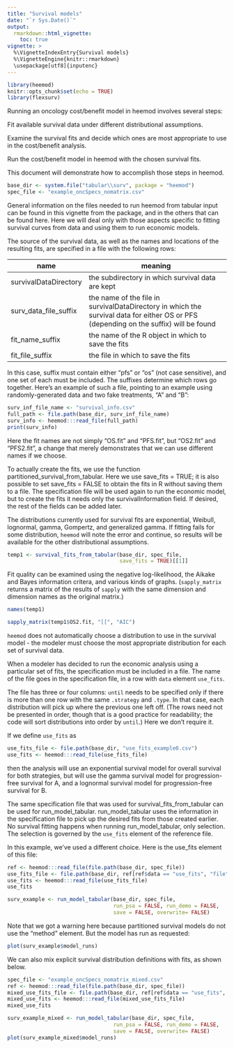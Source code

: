 ```yaml
---
title: "Survival models"
date: "`r Sys.Date()`"
output:
  rmarkdown::html_vignette:
    toc: true 
vignette: >
  %\VignetteIndexEntry{Survival models}
  %\VignetteEngine{knitr::rmarkdown}
  \usepackage[utf8]{inputenc}
---
```



```r
library(heemod)
knitr::opts_chunk$set(echo = TRUE)
library(flexsurv)
```

Running an oncology cost/benefit model in heemod involves several steps:

Fit available survival data under different distributional assumptions.

Examine the survival fits and decide which ones are most appropriate to use in the cost/benefit analysis.

Run the cost/benefit model in heemod with the chosen survival fits.

This document will demonstrate how to accomplish those steps in heemod.

```r
base_dir <- system.file("tabular\\surv", package = "heemod")
spec_file <- "example_oncSpecs_nomatrix.csv"
```

General information on the files needed to run heemod from tabular input can be found in this vignette from the package, and in the others that can be found here. Here we will deal only with those aspects specific to fitting survival curves from data and using them to run economic models.

The source of the survival data, as well as the names and locations of the resulting fits, are specified in a file with the following rows:

name | meaning
-------------------------|------------------------------------------------------------------
survivalDataDirectory	   | the subdirectory in which survival data are kept
surv_data_file_suffix	   | the name of the file in survivalDataDirectory in which the survival data for either OS or PFS (depending on the suffix) will be found
fit_name_suffix	         | the name of the R object in which to save the fits
fit_file_suffix	         | the file in which to save the fits

In this case, suffix must contain either “pfs” or “os” (not case sensitive), and one set of each must be included. The suffixes determine which rows go together. Here’s an example of such a file, pointing to an example using randomly-generated data and two fake treatments, “A” and “B”:

```r
surv_inf_file_name <- "survival_info.csv"
full_path <- file.path(base_dir, surv_inf_file_name)
surv_info <- heemod:::read_file(full_path)
print(surv_info)
```

Here the fit names are not simply “OS.fit” and “PFS.fit”, but “OS2.fit” and “PFS2.fit”, a change that merely demonstrates that we can use different names if we choose.

To actually create the fits, we use the function partitioned_survival_from_tabular. Here we use save_fits = TRUE; it is also possible to set  save_fits = FALSE to obtain the fits in R without saving them to a file. The specification file will be used again to run the economic model, but to create the fits it needs only the survivalInformation field. If desired, the rest of the fields can be added later.

The distributions currently used for survival fits are exponential, Weibull, lognormal, gamma, Gompertz, and generalized gamma. If fitting fails for some distribution, `heemod` will note the error and continue, so results will be available for the other distributional assumptions.

```r
temp1 <- survival_fits_from_tabular(base_dir, spec_file, 
                                    save_fits = TRUE)[[1]]
```

Fit quality can be examined using the negative log-likelihood, the Aikake and Bayes information critera, and various kinds of graphs. (`sapply_matrix` returns a matrix of the results of `sapply` with the same dimension and dimension names as the original matrix.)

```r
names(temp1)
```

```r
sapply_matrix(temp1$OS2.fit, "[[", "AIC")
```
`heemod` does not automatically choose a distribution to use in the survival model - the modeler must choose the most appropriate distribution for each set of survival data.

When a modeler has decided to run the economic analysis using a particular set of fits, the specification must be included in a file.  The name of the file goes in the
specification file, in a row with `data` element `use_fits`.

The file has three or four columns: \itemize{
\item{`.strategy`, corresponding to the strategies in the model;}
\item{`.type`, which for each row is either 'pfs' or 'os';}
\item{`dist`,  specifying the survival distribution to use;}
\item{`until` (optionally), specifying when the distribution ceases to apply.}
}
`until` needs to be specified only if there is more than one row with the same
`.strategy` and `.type`.  In that case, each distribution will pick up where
the previous one left off.   (The rows need not be presented in order, though
that is a good practice for readability; the code will sort distributions into
order by `until`.)   Here we don't require it.

If we define `use_fits` as
```r
use_fits_file <- file.path(base_dir, "use_fits_example0.csv")
use_fits <- heemod:::read_file(use_fits_file)
```

then the analysis will use an exponential survival model for overall survival for both strategies, but will use the gamma survival model for progression-free survival for A, and a lognormal survival model for progression-free survival for B.

The same specification file that was used for survival_fits_from_tabular can be used for run_model_tabular. run_model_tabular uses the information in the specification file to pick up the desired fits from those created earlier. No survival fitting happens when running  run_model_tabular, only selection.  The selection is governed by the `use_fits` element of the reference file.

In this example, we’ve used a different choice. Here is the use_fits element of this file:
```r
ref <- heemod:::read_file(file.path(base_dir, spec_file))
use_fits_file <- file.path(base_dir, ref[ref$data == "use_fits", "file"])
use_fits <- heemod:::read_file(use_fits_file)
use_fits
```

```r
surv_example <- run_model_tabular(base_dir, spec_file,
                                  run_psa = FALSE, run_demo = FALSE,
                                  save = FALSE, overwrite= FALSE)
```
Note that we got a warning here because partitioned survival models do not use the “method” element.
But the model has run as requested:
```r
plot(surv_example$model_runs)
```

We can also mix explicit survival distribution definitions with fits,
as shown below.
```r
spec_file <- "example_oncSpecs_nomatrix_mixed.csv"
ref <- heemod:::read_file(file.path(base_dir, spec_file))
mixed_use_fits_file <- file.path(base_dir, ref[ref$data == "use_fits", "file"])
mixed_use_fits <- heemod:::read_file(mixed_use_fits_file)
mixed_use_fits
```

```r
surv_example_mixed <- run_model_tabular(base_dir, spec_file,
                                  run_psa = FALSE, run_demo = FALSE,
                                  save = FALSE, overwrite= FALSE)
plot(surv_example_mixed$model_runs)
```
